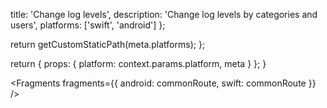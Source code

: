 
  title: 'Change log levels',
  description: 'Change log levels by categories and users',
  platforms: ['swift', 'android']
};

  return getCustomStaticPath(meta.platforms);
};

  return {
    props: {
      platform: context.params.platform,
      meta
    }
  };
}


<Fragments
  fragments={{
    android: commonRoute,
    swift: commonRoute
  }}
/>
